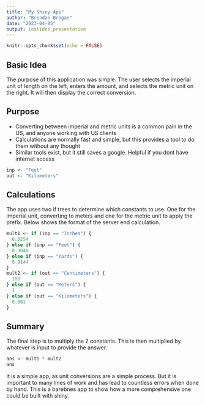 ---
title: "My Shiny App"
author: "Brendan Brogan"
date: "2023-04-05"
output: ioslides_presentation
---

```{r setup, include=FALSE}
knitr::opts_chunk$set(echo = FALSE)
```

## Basic Idea

The purpose of this application was simple. The user selects the imperial unit of length on the left, enters the amount, and selects the metric unit on the right. It will then display the correct conversion.

## Purpose

- Converting between imperial and metric units is a common pain in the US, and anyone working with US clients 
- Calculations are normally fast and simple, but this provides a tool to do them without any thought
- Similar tools exist, but it still saves a google. Helpful if you dont have internet access

```{r Inputs, echo = TRUE}
inp <- "Feet"
out <- "Kilometers"
```

## Calculations

The app uses two if trees to determine which constants to use. One for the imperial unit, converting to meters and one for the metric unit to apply the prefix. Below shows the format of the server end calculation.

```{r iftrees, echo = TRUE}
mult1 <- if (inp == "Inches") {
  0.0254
} else if (inp == "Feet") {
  0.3048
} else if (inp == "Yards") {
  0.9144
}
mult2 <- if (out == "Centimeters") {
  100
} else if (out == "Meters") {
  1
} else if (out == "Kilometers") {
  0.001
}
```


## Summary

The final step is to multiply the 2 constants. This is then multiplied by whatever is input to provide the answer.

```{r output, echo = TRUE}
ans <- mult1 * mult2
ans
```

It is a simple app, as unit conversions are a simple process. But it is important to many lines of work and has lead to countless errors when done by hand. This is a barebnes app to show how a more comprehensive one could be built with shiny.